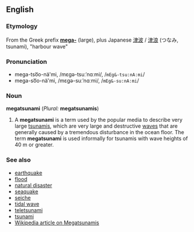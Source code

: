 ==English==

===Etymology===
From the Greek prefix '''[[mega-]]''' (large), plus Japanese [[津波]] / [[津浪]] (つなみ, tsunami), "harbour wave"

===Pronunciation===
*mega-tso͞o-nä'mi, /mɛgə-tsuːˈnɑːmi/, /<tt>mEg&-tsu:nA:mi</tt>/
*mega-so͞o-nä'mi, /mɛgə-suːˈnɑːmi/, /<tt>mEg&-su:nA:mi</tt>/

===Noun===
'''megatsunami''' (''Plural:'' '''megatsunamis''')

# A '''megatsunami''' is a term used by the popular media to describe very large [[tsunami]]s, which are very large and destructive [[wave]]s that are generally caused by a tremendous disturbance in the ocean floor. The term '''megatsunami''' is used informally for tsunamis with wave heights of 40 m or greater.

===See also===
*[[earthquake]]
*[[flood]]
*[[natural disaster]]
*[[seaquake]]
*[[seiche]]
*[[tidal wave]]
*[[teletsunami]]
*[[tsunami]]
*[[w:Megatsunami|Wikipedia article on Megatsunamis]]